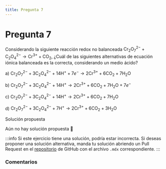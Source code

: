 ```yaml
---
title: Pregunta 7
---
```



# Pregunta 7

Considerando la siguiente reacción redox no balanceada $\mathrm{Cr}_2 \mathrm{O}_7^{2-}+\mathrm{C}_2 \mathrm{O}_4^{2-} \rightarrow \mathrm{Cr}^{3+}+\mathrm{CO}_2$, ¿Cuál de las siguientes alternativas de ecuación iónica balanceada es la correcta, considerando un medio ácido?

a) $\mathrm{Cr}_2 \mathrm{O}_7^{2-}+3 \mathrm{C}_2 \mathrm{O}_4^{2-}+14 \mathrm{H}^{+}+7 e^{-} \rightarrow 2 \mathrm{Cr}^{3+}+6 \mathrm{CO}_2+7 \mathrm{H}_2 \mathrm{O}$

b) $\mathrm{Cr}_2 \mathrm{O}_7^{2-}+3 \mathrm{C}_2 \mathrm{O}_4^{2-}+14 \mathrm{H}^{+} \rightarrow 2 \mathrm{Cr}^{3+}+6 \mathrm{CO}_2+7 \mathrm{H}_2 \mathrm{O}+7 e^{-}$

c) $\mathrm{Cr}_2 \mathrm{O}_7^{2-}+3 \mathrm{C}_2 \mathrm{O}_4^{2-}+14 \mathrm{H}^{+} \rightarrow 2 \mathrm{Cr}^{3+}+6 \mathrm{CO}_2+7 \mathrm{H}_2 \mathrm{O}$

d) $\mathrm{Cr}_2 \mathrm{O}_7^{2-}+3 \mathrm{C}_2 \mathrm{O}_4^{2-}+7 \mathrm{H}^{+} \rightarrow 2 \mathrm{Cr}^{3+}+6 \mathrm{CO}_2+3 \mathrm{H}_2 \mathrm{O}$

<MDXDetails>
<summary>Solución propuesta</summary>

Aún no hay solución propuesta 🥲

:::info
Si este ejercicio tiene una solución, podría estar incorrecta. Si deseas proponer una solución alternativa, manda tu solución abriendo
un Pull Request en el [repositorio](https://github.com/crow-rojas/apuntes-fundamentals/pulls) de GitHub con el archivo
`.mdx` correspondiente.
:::

</MDXDetails>

### Comentarios

<Disqus
  url="https://crow-rojas.github.io/apuntes-fundamentals/docs/science/chemistry/exercises/2017-1/p07"
  identifier="docs/science/chemistry/exercises/2017-1/p07"
  title="2017-1 Quimica - Pregunta 07"
/>
